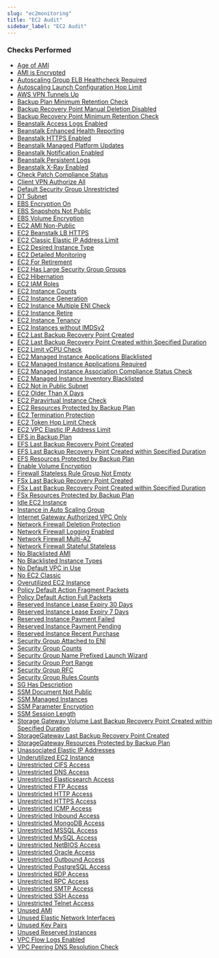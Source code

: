 ```yaml
---
slug: "ec2monitoring"
title: "EC2 Audit"
sidebar_label: "EC2 Audit"
---
```


### Checks Performed

- [Age of AMI](ec2monitoring/rules/age_of_ami)
- [AMI is Encrypted](ec2monitoring/rules/ami_is_encrypted)
- [Autoscaling Group ELB Healthcheck Required](ec2monitoring/rules/autoscaling_group_elb_healthcheck_required)
- [Autoscaling Launch Configuration Hop Limit](ec2monitoring/rules/autoscaling_launch_config_hop_limit)
- [AWS VPN Tunnels Up](ec2monitoring/rules/aws_vpn_tunnels_up)
- [Backup Plan Minimum Retention Check](ec2monitoring/rules/backup_plan_min_retention_check)
- [Backup Recovery Point Manual Deletion Disabled](ec2monitoring/rules/backup_recovery_point_manual_deletion_disabled)
- [Backup Recovery Point Minimum Retention Check](ec2monitoring/rules/backup_recovery_point_minimum_retention_check)
- [Beanstalk Access Logs Enabled](ec2monitoring/rules/beanstalk_access_logs_enabled)
- [Beanstalk Enhanced Health Reporting](ec2monitoring/rules/beanstalk_enhanced_health_reporting)
- [Beanstalk HTTPS Enabled](ec2monitoring/rules/beanstalk_https_enabled)
- [Beanstalk Managed Platform Updates](ec2monitoring/rules/beanstalk_managed_platform_updates)
- [Beanstalk Notification Enabled](ec2monitoring/rules/beanstalk_notification_enabled)
- [Beanstalk Persistent Logs](ec2monitoring/rules/beanstalk_persistent_logs)
- [Beanstalk X-Ray Enabled](ec2monitoring/rules/beanstalk_xray_enabled)
- [Check Patch Compliance Status](ec2monitoring/rules/check_patch_compliance_status)
- [Client VPN Authorize All](ec2monitoring/rules/client_vpn_authorize_all)
- [Default Security Group Unrestricted](ec2monitoring/rules/default_security_group_unrestricted)
- [DT Subnet](ec2monitoring/rules/dt_subnet)
- [EBS Encryption On](ec2monitoring/rules/ebs_encryption_on)
- [EBS Snapshots Not Public](ec2monitoring/rules/ebs_snapshots_not_public)
- [EBS Volume Encryption](ec2monitoring/rules/ebs_volume_encryption)
- [EC2 AMI Non-Public](ec2monitoring/rules/ec2_ami_non_public)
- [EC2 Beanstalk LB HTTPS](ec2monitoring/rules/ec2_beanstalk_lb_https)
- [EC2 Classic Elastic IP Address Limit](ec2monitoring/rules/ec2_classic_elastic_ip_address_limit)
- [EC2 Desired Instance Type](ec2monitoring/rules/ec2_desired_instance_type)
- [EC2 Detailed Monitoring](ec2monitoring/rules/ec2_detailed_monitoring)
- [EC2 For Retirement](ec2monitoring/rules/ec2_for_retirement)
- [EC2 Has Large Security Group Groups](ec2monitoring/rules/ec2_has_large_sg_groups)
- [EC2 Hibernation](ec2monitoring/rules/ec2_hibernation)
- [EC2 IAM Roles](ec2monitoring/rules/ec2_iam_roles)
- [EC2 Instance Counts](ec2monitoring/rules/ec2_instance_counts)
- [EC2 Instance Generation](ec2monitoring/rules/ec2_instance_generation)
- [EC2 Instance Multiple ENI Check](ec2monitoring/rules/ec2_instance_multiple_eni_check)
- [EC2 Instance Retire](ec2monitoring/rules/ec2_instance_retirement)
- [EC2 Instance Tenancy](ec2monitoring/rules/ec2_instance_tenancy)
- [EC2 Instances without IMDSv2](ec2monitoring/rules/ec2_instances_without_imdsv2)
- [EC2 Last Backup Recovery Point Created](ec2monitoring/rules/ec2_last_backup_recovery_point_created)
- [EC2 Last Backup Recovery Point Created within Specified Duration](ec2monitoring/rules/ec2_last_backup_recovery_point_created_with_in_specified_duration)
- [EC2 Limit vCPU Check](ec2monitoring/rules/ec2_limit_vcpu_check)
- [EC2 Managed Instance Applications Blacklisted](ec2monitoring/rules/ec2_managedinstance_applications_blacklisted)
- [EC2 Managed Instance Applications Required](ec2monitoring/rules/ec2_managedinstance_applications_required)
- [EC2 Managed Instance Association Compliance Status Check](ec2monitoring/rules/ec2_managedinstance_association_compliance_status_check)
- [EC2 Managed Instance Inventory Blacklisted](ec2monitoring/rules/ec2_managedinstance_inventory_blacklisted)
- [EC2 Not in Public Subnet](ec2monitoring/rules/ec2_not_in_public_subnet)
- [EC2 Older Than X Days](ec2monitoring/rules/ec2_older_than_x_days)
- [EC2 Paravirtual Instance Check](ec2monitoring/rules/ec2_paravirtual_instance_check)
- [EC2 Resources Protected by Backup Plan](ec2monitoring/rules/ec2_resources_protected_by_backup_plan)
- [EC2 Termination Protection](ec2monitoring/rules/ec2_termination_protection)
- [EC2 Token Hop Limit Check](ec2monitoring/rules/ec2_token_hop_limit_check)
- [EC2 VPC Elastic IP Address Limit](ec2monitoring/rules/ec2_vpc_elastic_ip_address_limit)
- [EFS in Backup Plan](ec2monitoring/rules/efs_in_backup_plan)
- [EFS Last Backup Recovery Point Created](ec2monitoring/rules/efs_last_backup_recovery_point_created)
- [EFS Last Backup Recovery Point Created within Specified Duration](ec2monitoring/rules/efs_last_backup_recovery_point_created_with_in_specified_duration)
- [EFS Resources Protected by Backup Plan](ec2monitoring/rules/efs_resources_protected_by_backup_plan)
- [Enable Volume Encryption](ec2monitoring/rules/enable_volume_encryption)
- [Firewall Stateless Rule Group Not Empty](ec2monitoring/rules/firewall_stateless_rule_group_not_empty)
- [FSx Last Backup Recovery Point Created](ec2monitoring/rules/fsx_last_backup_recovery_point_created)
- [FSx Last Backup Recovery Point Created within Specified Duration](ec2monitoring/rules/fsx_last_backup_recovery_point_created_with_in_specified_duration)
- [FSx Resources Protected by Backup Plan](ec2monitoring/rules/fsx_resources_protected_by_backup_plan)
- [Idle EC2 Instance](ec2monitoring/rules/idle_ec2_instance)
- [Instance in Auto Scaling Group](ec2monitoring/rules/instance_in_auto_scaling_group)
- [Internet Gateway Authorized VPC Only](ec2monitoring/rules/internet_gateway_authorized_vpc_only)
- [Network Firewall Deletion Protection](ec2monitoring/rules/network_firewall_deletion_protection)
- [Network Firewall Logging Enabled](ec2monitoring/rules/network_firewall_logging_enabled)
- [Network Firewall Multi-AZ](ec2monitoring/rules/network_firewall_multi_az)
- [Network Firewall Stateful Stateless](ec2monitoring/rules/network_firewall_stateful_stateless)
- [No Blacklisted AMI](ec2monitoring/rules/no_blacklisted_ami)
- [No Blacklisted Instance Types](ec2monitoring/rules/no_blacklisted_instance_types)
- [No Default VPC in Use](ec2monitoring/rules/no_default_vpc_inuse)
- [No EC2 Classic](ec2monitoring/rules/no_ec2_classic)
- [Overutilized EC2 Instance](ec2monitoring/rules/overutilized_ec2_instance)
- [Policy Default Action Fragment Packets](ec2monitoring/rules/policy_default_action_fragment_packets)
- [Policy Default Action Full Packets](ec2monitoring/rules/policy_default_action_full_packets)
- [Reserved Instance Lease Expiry 30 Days](ec2monitoring/rules/reserved_instance_lease_expiry_30_days)
- [Reserved Instance Lease Expiry 7 Days](ec2monitoring/rules/reserved_instance_lease_expiry_7_days)
- [Reserved Instance Payment Failed](ec2monitoring/rules/reserved_instance_payment_failed)
- [Reserved Instance Payment Pending](ec2monitoring/rules/reserved_instance_payment_pending)
- [Reserved Instance Recent Purchase](ec2monitoring/rules/reserved_instance_recent_purchase)
- [Security Group Attached to ENI](ec2monitoring/rules/security_group_attached_to_eni)
- [Security Group Counts](ec2monitoring/rules/security_group_counts)
- [Security Group Name Prefixed Launch Wizard](ec2monitoring/rules/security_group_name_prefixed_launch_wizard)
- [Security Group Port Range](ec2monitoring/rules/security_group_port_range)
- [Security Group RFC](ec2monitoring/rules/security_group_rfc)
- [Security Group Rules Counts](ec2monitoring/rules/security_group_rules_counts)
- [SG Has Description](ec2monitoring/rules/sg_has_description)
- [SSM Document Not Public](ec2monitoring/rules/ssm_document_not_public)
- [SSM Managed Instances](ec2monitoring/rules/ssm_managed_instances)
- [SSM Parameter Encryption](ec2monitoring/rules/ssm_parameter_encryption)
- [SSM Session Length](ec2monitoring/rules/ssm_session_length)
- [Storage Gateway Volume Last Backup Recovery Point Created within Specified Duration](ec2monitoring/rules/storage_gateway_volume_last_backup_recovery_point_created_with_in_specified_duration)
- [StorageGateway Last Backup Recovery Point Created](ec2monitoring/rules/storagegateway_last_backup_recovery_point_created)
- [StorageGateway Resources Protected by Backup Plan](ec2monitoring/rules/storagegateway_resources_protected_by_backup_plan)
- [Unassociated Elastic IP Addresses](ec2monitoring/rules/unassociated_elastic_ip_addresses)
- [Underutilized EC2 Instance](ec2monitoring/rules/underutilized_ec2_instance)
- [Unrestricted CIFS Access](ec2monitoring/rules/unrestricted_cifs_access)
- [Unrestricted DNS Access](ec2monitoring/rules/unrestricted_dns_access)
- [Unrestricted Elasticsearch Access](ec2monitoring/rules/unrestricted_elasticsearch_access)
- [Unrestricted FTP Access](ec2monitoring/rules/unrestricted_ftp_access)
- [Unrestricted HTTP Access](ec2monitoring/rules/unrestricted_http_access)
- [Unrestricted HTTPS Access](ec2monitoring/rules/unrestricted_https_access)
- [Unrestricted ICMP Access](ec2monitoring/rules/unrestricted_icmp_access)
- [Unrestricted Inbound Access](ec2monitoring/rules/unrestricted_inbound_access)
- [Unrestricted MongoDB Access](ec2monitoring/rules/unrestricted_mongodb_access)
- [Unrestricted MSSQL Access](ec2monitoring/rules/unrestricted_mssql_access)
- [Unrestricted MySQL Access](ec2monitoring/rules/unrestricted_mysql_access)
- [Unrestricted NetBIOS Access](ec2monitoring/rules/unrestricted_netbios_access)
- [Unrestricted Oracle Access](ec2monitoring/rules/unrestricted_oracle_access)
- [Unrestricted Outbound Access](ec2monitoring/rules/unrestricted_outbound_access)
- [Unrestricted PostgreSQL Access](ec2monitoring/rules/unrestricted_postgresql_access)
- [Unrestricted RDP Access](ec2monitoring/rules/unrestricted_rdp_access)
- [Unrestricted RPC Access](ec2monitoring/rules/unrestricted_rpc_access)
- [Unrestricted SMTP Access](ec2monitoring/rules/unrestricted_smtp_access)
- [Unrestricted SSH Access](ec2monitoring/rules/unrestricted_ssh_access)
- [Unrestricted Telnet Access](ec2monitoring/rules/unrestricted_telnet_access)
- [Unused AMI](ec2monitoring/rules/unused_ami)
- [Unused Elastic Network Interfaces](ec2monitoring/rules/unused_elastic_network_interfaces)
- [Unused Key Pairs](ec2monitoring/rules/unused_key_pairs)
- [Unused Reserved Instances](ec2monitoring/rules/unused_reserved_instances)
- [VPC Flow Logs Enabled](ec2monitoring/rules/vpc_flow_logs_enabled)
- [VPC Peering DNS Resolution Check](ec2monitoring/rules/vpc_peering_dns_resolution_check)
